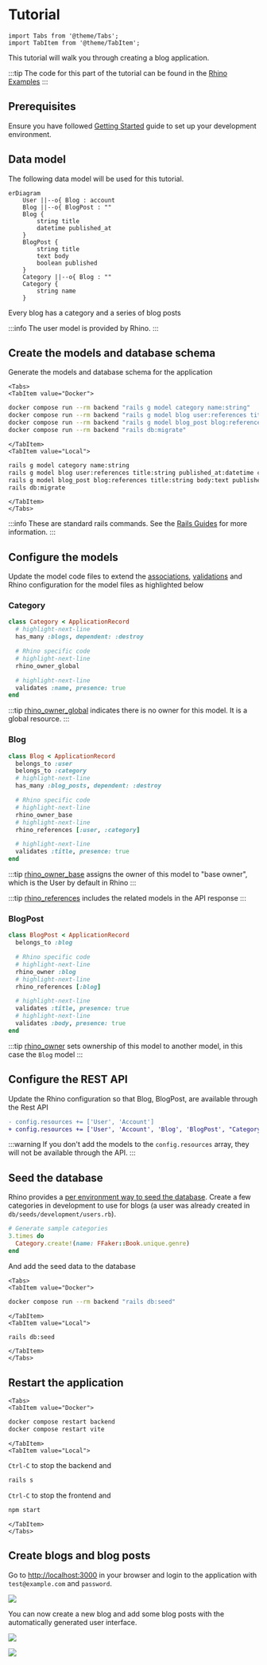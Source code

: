 # Tutorial

```mdx-code-block
import Tabs from '@theme/Tabs';
import TabItem from '@theme/TabItem';
```

This tutorial will walk you through creating a blog application.

:::tip
The code for this part of the tutorial can be found in the [Rhino Examples](https://github.com/rhino-project/rhino-project/tree/beta/examples/tutorial)
:::

## Prerequisites

Ensure you have followed [Getting Started](../getting_started) guide to set up your development environment.

## Data model

The following data model will be used for this tutorial.

```mermaid
erDiagram
    User ||--o{ Blog : account
    Blog ||--o{ BlogPost : ""
    Blog {
        string title
        datetime published_at
    }
    BlogPost {
        string title
        text body
        boolean published
    }
    Category ||--o{ Blog : ""
    Category {
        string name
    }
```

Every blog has a category and a series of blog posts

:::info
The user model is provided by Rhino.
:::

## Create the models and database schema

Generate the models and database schema for the application

```mdx-code-block
<Tabs>
<TabItem value="Docker">
```

```bash
docker compose run --rm backend "rails g model category name:string"
docker compose run --rm backend "rails g model blog user:references title:string published_at:datetime category:references"
docker compose run --rm backend "rails g model blog_post blog:references title:string body:text published:boolean"
docker compose run --rm backend "rails db:migrate"
```

```mdx-code-block
</TabItem>
<TabItem value="Local">
```

```bash
rails g model category name:string
rails g model blog user:references title:string published_at:datetime category:references
rails g model blog_post blog:references title:string body:text published:boolean
rails db:migrate
```

```mdx-code-block
</TabItem>
</Tabs>
```

:::info
These are standard rails commands. See the [Rails Guides](https://guides.rubyonrails.org/) for more information.
:::

## Configure the models

Update the model code files to extend the [associations](https://guides.rubyonrails.org/association_basics.html), [validations](https://guides.rubyonrails.org/active_record_validations.html) and Rhino configuration for the model files as highlighted below

### Category

```ruby title="app/models/category.rb"
class Category < ApplicationRecord
  # highlight-next-line
  has_many :blogs, dependent: :destroy

  # Rhino specific code
  # highlight-next-line
  rhino_owner_global

  # highlight-next-line
  validates :name, presence: true
end
```

:::tip
[rhino_owner_global](/docs/concepts/resources/#global-owner) indicates there is no owner for this model. It is a global resource.
:::

### Blog

```ruby title="app/models/blog.rb"
class Blog < ApplicationRecord
  belongs_to :user
  belongs_to :category
  # highlight-next-line
  has_many :blog_posts, dependent: :destroy

  # Rhino specific code
  # highlight-next-line
  rhino_owner_base
  # highlight-next-line
  rhino_references [:user, :category]

  # highlight-next-line
  validates :title, presence: true
end
```

:::tip
[rhino_owner_base](/docs/concepts/resources/#base-owner) assigns the owner of this model to "base owner", which is the User by default in Rhino
:::

:::tip
[rhino_references](/docs/concepts/resources/#references) includes the related models in the API response
:::

### BlogPost

```ruby title="app/models/blog_post.rb"
class BlogPost < ApplicationRecord
  belongs_to :blog

  # Rhino specific code
  # highlight-next-line
  rhino_owner :blog
  # highlight-next-line
  rhino_references [:blog]

  # highlight-next-line
  validates :title, presence: true
  # highlight-next-line
  validates :body, presence: true
end
```

:::tip
[rhino_owner](/docs/concepts/resources/#ownership) sets ownership of this model to another model, in this case the `Blog` model
:::

## Configure the REST API

Update the Rhino configuration so that Blog, BlogPost, are available through the Rest API

```diff title="config/initializers/rhino.rb"
- config.resources += ['User', 'Account']
+ config.resources += ['User', 'Account', 'Blog', 'BlogPost', "Category"]
```

:::warning
If you don't add the models to the `config.resources` array, they will not be available through the API.
:::

## Seed the database

Rhino provides a [per environment way to seed the database](../guides/importing/seeding.mdx). Create a few categories in development to use for blogs (a user was already created in `db/seeds/development/users.rb`).

```ruby title="db/seeds/development/categories.rb"
# Generate sample categories
3.times do
  Category.create!(name: FFaker::Book.unique.genre)
end
```

And add the seed data to the database

```mdx-code-block
<Tabs>
<TabItem value="Docker">
```

```bash
docker compose run --rm backend "rails db:seed"
```

```mdx-code-block
</TabItem>
<TabItem value="Local">
```

```bash
rails db:seed
```

```mdx-code-block
</TabItem>
</Tabs>
```

## Restart the application

```mdx-code-block
<Tabs>
<TabItem value="Docker">
```

```bash
docker compose restart backend
docker compose restart vite
```

```mdx-code-block
</TabItem>
<TabItem value="Local">
```

`Ctrl-C` to stop the backend and

```bash
rails s
```

`Ctrl-C` to stop the frontend and

```bash
npm start
```

```mdx-code-block
</TabItem>
</Tabs>
```

## Create blogs and blog posts

Go to [http://localhost:3000](http://localhost:3000) in your browser and login to the application with `test@example.com` and `password`.

![](/img/tutorial_login.png)

You can now create a new blog and add some blog posts with the automatically generated user interface.

![](/img/tutorial_blog.png)

![](/img/tutorial_blog_post.png)
